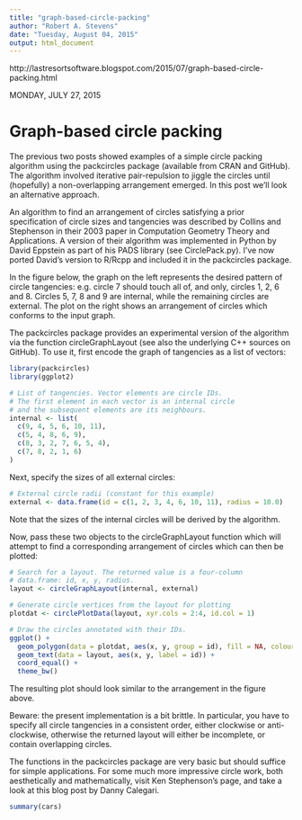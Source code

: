 ---
title: "graph-based-circle-packing"
author: "Robert A. Stevens"
date: "Tuesday, August 04, 2015"
output: html_document
---

http://lastresortsoftware.blogspot.com/2015/07/graph-based-circle-packing.html

MONDAY, JULY 27, 2015

# Graph-based circle packing

The previous two posts showed examples of a simple circle packing algorithm using the packcircles package (available from CRAN and GitHub). The algorithm involved iterative pair-repulsion to jiggle the circles until (hopefully) a non-overlapping arrangement emerged. In this post we'll look an alternative approach.

An algorithm to find an arrangement of circles satisfying a prior specification of circle sizes and tangencies was described by Collins and Stephenson in their 2003 paper in Computation Geometry Theory and Applications. A version of their algorithm was implemented in Python by David Eppstein as part of his PADS library (see CirclePack.py). I've now ported David's version to R/Rcpp and included it in the packcircles package.

In the figure below, the graph on the left represents the desired pattern of circle tangencies: e.g. circle 7 should touch all of, and only, circles 1, 2, 6 and 8. Circles 5, 7, 8 and 9 are internal, while the remaining circles are external. The plot on the right shows an arrangement of circles which conforms to the input graph.

The packcircles package provides an experimental version of the algorithm via the function circleGraphLayout (see also the underlying C++ sources on GitHub). To use it, first encode the graph of tangencies as a list of vectors:

```{r}
library(packcircles)
library(ggplot2)

# List of tangencies. Vector elements are circle IDs.
# The first element in each vector is an internal circle
# and the subsequent elements are its neighbours.
internal <- list(
  c(9, 4, 5, 6, 10, 11),
  c(5, 4, 8, 6, 9),
  c(8, 3, 2, 7, 6, 5, 4),
  c(7, 8, 2, 1, 6)
)
```

Next, specify the sizes of all external circles:

```{r}
# External circle radii (constant for this example)
external <- data.frame(id = c(1, 2, 3, 4, 6, 10, 11), radius = 10.0)
```

Note that the sizes of the internal circles will be derived by the algorithm.

Now, pass these two objects to the circleGraphLayout function which will attempt to find a corresponding arrangement of circles which can then be plotted:

```{r}
# Search for a layout. The returned value is a four-column 
# data.frame: id, x, y, radius.
layout <- circleGraphLayout(internal, external)

# Generate circle vertices from the layout for plotting
plotdat <- circlePlotData(layout, xyr.cols = 2:4, id.col = 1)

# Draw the circles annotated with their IDs.
ggplot() +
  geom_polygon(data = plotdat, aes(x, y, group = id), fill = NA, colour = "brown") +
  geom_text(data = layout, aes(x, y, label = id)) +
  coord_equal() +
  theme_bw()
```

The resulting plot should look similar to the arrangement in the figure above.

Beware: the present implementation is a bit brittle. In particular, you have to specify all circle tangencies in a consistent order, either clockwise or anti-clockwise, otherwise the returned layout will either be incomplete, or contain overlapping circles.

The functions in the packcircles package are very basic but should suffice for simple applications. For some much more impressive circle work, both aesthetically and mathematically, visit Ken Stephenson's page, and take a look at this blog post by Danny Calegari.

```{r}
summary(cars)
```

